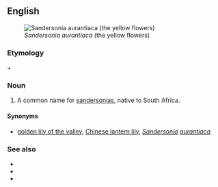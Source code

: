 {{slim-wikipedia|Christmas bells (disambiguation)}}
==English==
[[Image:Bildtankstelle 1 027.jpg|thumb|''Sandersonia aurantiaca'' (the yellow flowers)]]

===Etymology===
{{term|Christmas}} + {{term|bell}}

===Noun===
{{en-plural noun|head=[[Christmas]] [[bells]]}}

# {{botany}} A common name for [[sandersonia]]s, native to South Africa.

====Synonyms====
* {{sense|sandersonia}} [[golden lily of the valley]], [[Chinese lantern lily]], ''[[Sandersonia]] [[aurantiaca]]''

===See also===
* {{pedia}}
* {{specieslite|Sandersonia}}
* {{commonslite|Category:Sandersonia aurantiaca}}